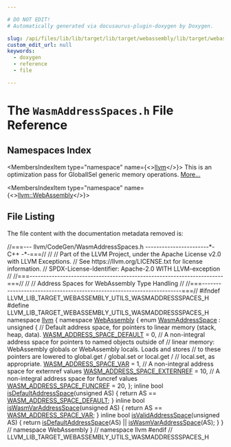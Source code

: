 ```yaml
---

# DO NOT EDIT!
# Automatically generated via docusaurus-plugin-doxygen by Doxygen.

slug: /api/files/lib/lib/target/lib/target/webassembly/lib/target/webassembly/utils/wasmaddressspaces-h
custom_edit_url: null
keywords:
  - doxygen
  - reference
  - file

---
```





# The `WasmAddressSpaces.h` File Reference

<DoxygenPage pluginConfig={pluginConfig}>



## Namespaces Index

<MembersIndex>

<MembersIndexItem
  type="namespace"
  name={<><a href="/docs/api/namespaces/llvm">llvm</a></>}>
This is an optimization pass for GlobalISel generic memory operations. <a href="/docs/api/namespaces/llvm/#details">More...</a>
</MembersIndexItem>

<MembersIndexItem
  type="namespace"
  name={<><a href="/docs/api/namespaces/llvm/webassembly">llvm::WebAssembly</a></>}>
</MembersIndexItem>

</MembersIndex>


## File Listing

The file content with the documentation metadata removed is:

<ProgramListing>

<Link id="l00001" /><CodeLine lineNumber="1"><span class="doxyHighlightComment">//===--- llvm/CodeGen/WasmAddressSpaces.h -----------------------&#42;- C++ -&#42;-===//</span></CodeLine>
<Link id="l00002" /><CodeLine lineNumber="2"><span class="doxyHighlightComment">//</span></CodeLine>
<Link id="l00003" /><CodeLine lineNumber="3"><span class="doxyHighlightComment">// Part of the LLVM Project, under the Apache License v2.0 with LLVM Exceptions.</span></CodeLine>
<Link id="l00004" /><CodeLine lineNumber="4"><span class="doxyHighlightComment">// See https://llvm.org/LICENSE.txt for license information.</span></CodeLine>
<Link id="l00005" /><CodeLine lineNumber="5"><span class="doxyHighlightComment">// SPDX-License-Identifier: Apache-2.0 WITH LLVM-exception</span></CodeLine>
<Link id="l00006" /><CodeLine lineNumber="6"><span class="doxyHighlightComment">//</span></CodeLine>
<Link id="l00007" /><CodeLine lineNumber="7"><span class="doxyHighlightComment">//===----------------------------------------------------------------------===//</span></CodeLine>
<Link id="l00008" /><CodeLine lineNumber="8"><span class="doxyHighlightComment">//</span></CodeLine>
<Link id="l00009" /><CodeLine lineNumber="9"><span class="doxyHighlightComment">// Address Spaces for WebAssembly Type Handling</span></CodeLine>
<Link id="l00010" /><CodeLine lineNumber="10"><span class="doxyHighlightComment">//</span></CodeLine>
<Link id="l00011" /><CodeLine lineNumber="11"><span class="doxyHighlightComment">//===----------------------------------------------------------------------===//</span></CodeLine>
<Link id="l00012" /><CodeLine lineNumber="12"></CodeLine>
<Link id="l00013" /><CodeLine lineNumber="13"><span class="doxyHighlightPreprocessor">#ifndef LLVM&#95;LIB&#95;TARGET&#95;WEBASSEMBLY&#95;UTILS&#95;WASMADDRESSSPACES&#95;H</span></CodeLine>
<Link id="l00014" /><CodeLine lineNumber="14"><span class="doxyHighlightPreprocessor">#define LLVM&#95;LIB&#95;TARGET&#95;WEBASSEMBLY&#95;UTILS&#95;WASMADDRESSSPACES&#95;H</span></CodeLine>
<Link id="l00015" /><CodeLine lineNumber="15"></CodeLine>
<Link id="l00016" /><CodeLine lineNumber="16"><span class="doxyHighlightKeyword">namespace </span><span class="doxyHighlight"><a href="/docs/api/namespaces/llvm">llvm</a> &#123;</span></CodeLine>
<Link id="l00017" /><CodeLine lineNumber="17"></CodeLine>
<Link id="l00018" /><CodeLine lineNumber="18"><span class="doxyHighlightKeyword">namespace </span><span class="doxyHighlight"><a href="/docs/api/namespaces/llvm/webassembly">WebAssembly</a> &#123;</span></CodeLine>
<Link id="l00019" /><CodeLine lineNumber="19"></CodeLine>
<Link id="l00020" /><CodeLine lineNumber="20" lineLink="/docs/api/namespaces/llvm/webassembly/#a4dfe79d002517ae351f8af2245726c78"><span class="doxyHighlightKeyword">enum</span><span class="doxyHighlight"> <a href="/docs/api/namespaces/llvm/webassembly/#a4dfe79d002517ae351f8af2245726c78">WasmAddressSpace</a> : </span><span class="doxyHighlightKeywordType">unsigned</span><span class="doxyHighlight"> &#123;</span></CodeLine>
<Link id="l00021" /><CodeLine lineNumber="21"><span class="doxyHighlight">  </span><span class="doxyHighlightComment">// Default address space, for pointers to linear memory (stack, heap, data).</span></CodeLine>
<Link id="l00022" /><CodeLine lineNumber="22" lineLink="/docs/api/namespaces/llvm/webassembly/#a4dfe79d002517ae351f8af2245726c78a28b2cdf56b37b7d93db4aa3850682dd1"><span class="doxyHighlight">  <a href="/docs/api/namespaces/llvm/webassembly/#a4dfe79d002517ae351f8af2245726c78a28b2cdf56b37b7d93db4aa3850682dd1">WASM&#95;ADDRESS&#95;SPACE&#95;DEFAULT</a> = 0,</span></CodeLine>
<Link id="l00023" /><CodeLine lineNumber="23"><span class="doxyHighlight">  </span><span class="doxyHighlightComment">// A non-integral address space for pointers to named objects outside of</span></CodeLine>
<Link id="l00024" /><CodeLine lineNumber="24"><span class="doxyHighlight">  </span><span class="doxyHighlightComment">// linear memory: WebAssembly globals or WebAssembly locals.  Loads and stores</span></CodeLine>
<Link id="l00025" /><CodeLine lineNumber="25"><span class="doxyHighlight">  </span><span class="doxyHighlightComment">// to these pointers are lowered to global.get / global.set or local.get /</span></CodeLine>
<Link id="l00026" /><CodeLine lineNumber="26"><span class="doxyHighlight">  </span><span class="doxyHighlightComment">// local.set, as appropriate.</span></CodeLine>
<Link id="l00027" /><CodeLine lineNumber="27" lineLink="/docs/api/namespaces/llvm/webassembly/#a4dfe79d002517ae351f8af2245726c78ad65bc6cefc871511e30423f55a1a4148"><span class="doxyHighlight">  <a href="/docs/api/namespaces/llvm/webassembly/#a4dfe79d002517ae351f8af2245726c78ad65bc6cefc871511e30423f55a1a4148">WASM&#95;ADDRESS&#95;SPACE&#95;VAR</a> = 1,</span></CodeLine>
<Link id="l00028" /><CodeLine lineNumber="28"><span class="doxyHighlight">  </span><span class="doxyHighlightComment">// A non-integral address space for externref values</span></CodeLine>
<Link id="l00029" /><CodeLine lineNumber="29" lineLink="/docs/api/namespaces/llvm/webassembly/#a4dfe79d002517ae351f8af2245726c78a163c951c2848a11c33a29027580276c5"><span class="doxyHighlight">  <a href="/docs/api/namespaces/llvm/webassembly/#a4dfe79d002517ae351f8af2245726c78a163c951c2848a11c33a29027580276c5">WASM&#95;ADDRESS&#95;SPACE&#95;EXTERNREF</a> = 10,</span></CodeLine>
<Link id="l00030" /><CodeLine lineNumber="30"><span class="doxyHighlight">  </span><span class="doxyHighlightComment">// A non-integral address space for funcref values</span></CodeLine>
<Link id="l00031" /><CodeLine lineNumber="31" lineLink="/docs/api/namespaces/llvm/webassembly/#a4dfe79d002517ae351f8af2245726c78af415dccc1391c50d45ec321f55292939"><span class="doxyHighlight">  <a href="/docs/api/namespaces/llvm/webassembly/#a4dfe79d002517ae351f8af2245726c78af415dccc1391c50d45ec321f55292939">WASM&#95;ADDRESS&#95;SPACE&#95;FUNCREF</a> = 20,</span></CodeLine>
<Link id="l00032" /><CodeLine lineNumber="32"><span class="doxyHighlight">&#125;;</span></CodeLine>
<Link id="l00033" /><CodeLine lineNumber="33"></CodeLine>
<Link id="l00034" /><CodeLine lineNumber="34" lineLink="/docs/api/namespaces/llvm/webassembly/#a0b4dff4ccfc2539f59ef6bd15dc5e629"><span class="doxyHighlightKeyword">inline</span><span class="doxyHighlight"> </span><span class="doxyHighlightKeywordType">bool</span><span class="doxyHighlight"> <a href="/docs/api/namespaces/llvm/webassembly/#a0b4dff4ccfc2539f59ef6bd15dc5e629">isDefaultAddressSpace</a>(</span><span class="doxyHighlightKeywordType">unsigned</span><span class="doxyHighlight"> AS) &#123;</span></CodeLine>
<Link id="l00035" /><CodeLine lineNumber="35"><span class="doxyHighlight">  </span><span class="doxyHighlightKeywordFlow">return</span><span class="doxyHighlight"> AS == <a href="/docs/api/namespaces/llvm/webassembly/#a4dfe79d002517ae351f8af2245726c78a28b2cdf56b37b7d93db4aa3850682dd1">WASM&#95;ADDRESS&#95;SPACE&#95;DEFAULT</a>;</span></CodeLine>
<Link id="l00036" /><CodeLine lineNumber="36"><span class="doxyHighlight">&#125;</span></CodeLine>
<Link id="l00037" /><CodeLine lineNumber="37" lineLink="/docs/api/namespaces/llvm/webassembly/#af45a1b676eb96b330c6a5bb5dab029ae"><span class="doxyHighlightKeyword">inline</span><span class="doxyHighlight"> </span><span class="doxyHighlightKeywordType">bool</span><span class="doxyHighlight"> <a href="/docs/api/namespaces/llvm/webassembly/#af45a1b676eb96b330c6a5bb5dab029ae">isWasmVarAddressSpace</a>(</span><span class="doxyHighlightKeywordType">unsigned</span><span class="doxyHighlight"> AS) &#123;</span></CodeLine>
<Link id="l00038" /><CodeLine lineNumber="38"><span class="doxyHighlight">  </span><span class="doxyHighlightKeywordFlow">return</span><span class="doxyHighlight"> AS == <a href="/docs/api/namespaces/llvm/webassembly/#a4dfe79d002517ae351f8af2245726c78ad65bc6cefc871511e30423f55a1a4148">WASM&#95;ADDRESS&#95;SPACE&#95;VAR</a>;</span></CodeLine>
<Link id="l00039" /><CodeLine lineNumber="39"><span class="doxyHighlight">&#125;</span></CodeLine>
<Link id="l00040" /><CodeLine lineNumber="40" lineLink="/docs/api/namespaces/llvm/webassembly/#a8eacdd4ec3308700b0783d15978f9e54"><span class="doxyHighlightKeyword">inline</span><span class="doxyHighlight"> </span><span class="doxyHighlightKeywordType">bool</span><span class="doxyHighlight"> <a href="/docs/api/namespaces/llvm/webassembly/#a8eacdd4ec3308700b0783d15978f9e54">isValidAddressSpace</a>(</span><span class="doxyHighlightKeywordType">unsigned</span><span class="doxyHighlight"> AS) &#123;</span></CodeLine>
<Link id="l00041" /><CodeLine lineNumber="41"><span class="doxyHighlight">  </span><span class="doxyHighlightKeywordFlow">return</span><span class="doxyHighlight"> <a href="/docs/api/namespaces/llvm/webassembly/#a0b4dff4ccfc2539f59ef6bd15dc5e629">isDefaultAddressSpace</a>(AS) || <a href="/docs/api/namespaces/llvm/webassembly/#af45a1b676eb96b330c6a5bb5dab029ae">isWasmVarAddressSpace</a>(AS);</span></CodeLine>
<Link id="l00042" /><CodeLine lineNumber="42"><span class="doxyHighlight">&#125;</span></CodeLine>
<Link id="l00043" /><CodeLine lineNumber="43"></CodeLine>
<Link id="l00044" /><CodeLine lineNumber="44"><span class="doxyHighlight">&#125; </span><span class="doxyHighlightComment">// namespace WebAssembly</span></CodeLine>
<Link id="l00045" /><CodeLine lineNumber="45"></CodeLine>
<Link id="l00046" /><CodeLine lineNumber="46"><span class="doxyHighlight">&#125; </span><span class="doxyHighlightComment">// namespace llvm</span></CodeLine>
<Link id="l00047" /><CodeLine lineNumber="47"></CodeLine>
<Link id="l00048" /><CodeLine lineNumber="48"><span class="doxyHighlightPreprocessor">#endif </span><span class="doxyHighlightComment">// LLVM&#95;LIB&#95;TARGET&#95;WEBASSEMBLY&#95;UTILS&#95;WASMADDRESSSPACES&#95;H</span></CodeLine>

</ProgramListing>


</DoxygenPage>
